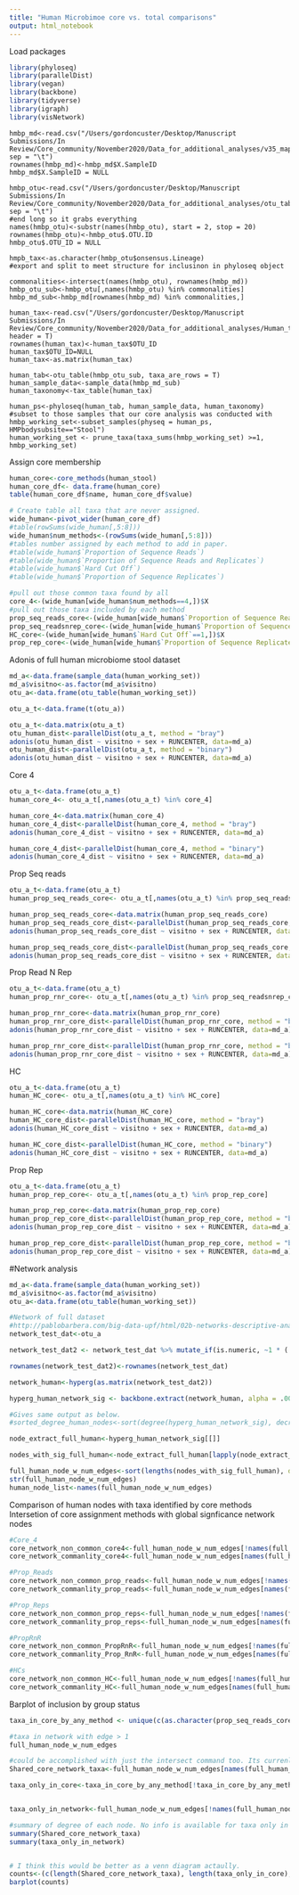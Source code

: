 ```yaml
---
title: "Human Microbimoe core vs. total comparisons"
output: html_notebook
---
```

Load packages
```r
library(phyloseq)
library(parallelDist)
library(vegan)
library(backbone)
library(tidyverse)
library(igraph)
library(visNetwork)
```

```{#r}
hmbp_md<-read.csv("/Users/gordoncuster/Desktop/Manuscript Submissions/In Review/Core_community/November2020/Data_for_additional_analyses/v35_map_uniquebyPSN.txt", sep = "\t")
rownames(hmbp_md)<-hmbp_md$X.SampleID
hmbp_md$X.SampleID = NULL

hmbp_otu<-read.csv("/Users/gordoncuster/Desktop/Manuscript Submissions/In Review/Core_community/November2020/Data_for_additional_analyses/otu_table_psn_v35.txt", sep = "\t")
#end long so it grabs everything
names(hmbp_otu)<-substr(names(hmbp_otu), start = 2, stop = 20)
rownames(hmbp_otu)<-hmbp_otu$.OTU.ID
hmbp_otu$.OTU_ID = NULL

hmpb_tax<-as.character(hmbp_otu$onsensus.Lineage)
#export and split to meet structure for inclusinon in phyloseq object
```

```{#r}
commonalities<-intersect(names(hmbp_otu), rownames(hmbp_md))
hmbp_otu_sub<-hmbp_otu[,names(hmbp_otu) %in% commonalities]
hmbp_md_sub<-hmbp_md[rownames(hmbp_md) %in% commonalities,]

human_tax<-read.csv("/Users/gordoncuster/Desktop/Manuscript Submissions/In Review/Core_community/November2020/Data_for_additional_analyses/Human_taxonomy.csv", header = T)
rownames(human_tax)<-human_tax$OTU_ID
human_tax$OTU_ID=NULL
human_tax<-as.matrix(human_tax)

human_tab<-otu_table(hmbp_otu_sub, taxa_are_rows = T)
human_sample_data<-sample_data(hmbp_md_sub)
human_taxonomy<-tax_table(human_tax)

human_ps<-phyloseq(human_tab, human_sample_data, human_taxonomy)
#subset to those samples that our core analysis was conducted with
hmbp_working_set<-subset_samples(physeq = human_ps, HMPbodysubsite=="Stool")
human_working_set <- prune_taxa(taxa_sums(hmbp_working_set) >=1, hmbp_working_set)
```

Assign core membership
```r
human_core<-core_methods(human_stool)
human_core_df<- data.frame(human_core)
table(human_core_df$name, human_core_df$value)

# Create table all taxa that are never assigned.
wide_human<-pivot_wider(human_core_df)
#table(rowSums(wide_human[,5:8]))
wide_human$num_methods<-(rowSums(wide_human[,5:8]))
#tables number assigned by each method to add in paper. 
#table(wide_human$`Proportion of Sequence Reads`)
#table(wide_human$`Proportion of Sequence Reads and Replicates`)
#table(wide_human$`Hard Cut Off`)
#table(wide_human$`Proportion of Sequence Replicates`)

#pull out those common taxa found by all
core_4<-(wide_human[wide_human$num_methods==4,])$X
#pull out those taxa included by each method
prop_seq_reads_core<-(wide_human[wide_human$`Proportion of Sequence Reads`==1,])$X
prop_seq_readsnrep_core<-(wide_human[wide_human$`Proportion of Sequence Reads and Replicates`==1,])$X
HC_core<-(wide_human[wide_human$`Hard Cut Off`==1,])$X
prop_rep_core<-(wide_human[wide_human$`Proportion of Sequence Replicates`==1,])$X
```

Adonis of full human microbiome stool dataset
```r
md_a<-data.frame(sample_data(human_working_set))
md_a$visitno<-as.factor(md_a$visitno)
otu_a<-data.frame(otu_table(human_working_set))

otu_a_t<-data.frame(t(otu_a))

otu_a_t<-data.matrix(otu_a_t)
otu_human_dist<-parallelDist(otu_a_t, method = "bray")
adonis(otu_human_dist ~ visitno + sex + RUNCENTER, data=md_a)
otu_human_dist<-parallelDist(otu_a_t, method = "binary")
adonis(otu_human_dist ~ visitno + sex + RUNCENTER, data=md_a)
```

Core 4
```r
otu_a_t<-data.frame(otu_a_t)
human_core_4<- otu_a_t[,names(otu_a_t) %in% core_4]

human_core_4<-data.matrix(human_core_4)
human_core_4_dist<-parallelDist(human_core_4, method = "bray")
adonis(human_core_4_dist ~ visitno + sex + RUNCENTER, data=md_a)

human_core_4_dist<-parallelDist(human_core_4, method = "binary")
adonis(human_core_4_dist ~ visitno + sex + RUNCENTER, data=md_a)
```

Prop Seq reads
```r
otu_a_t<-data.frame(otu_a_t)
human_prop_seq_reads_core<- otu_a_t[,names(otu_a_t) %in% prop_seq_reads_core]

human_prop_seq_reads_core<-data.matrix(human_prop_seq_reads_core)
human_prop_seq_reads_core_dist<-parallelDist(human_prop_seq_reads_core, method = "bray")
adonis(human_prop_seq_reads_core_dist ~ visitno + sex + RUNCENTER, data=md_a)

human_prop_seq_reads_core_dist<-parallelDist(human_prop_seq_reads_core, method = "binary")
adonis(human_prop_seq_reads_core_dist ~ visitno + sex + RUNCENTER, data=md_a)
```

Prop Read N Rep
```r
otu_a_t<-data.frame(otu_a_t)
human_prop_rnr_core<- otu_a_t[,names(otu_a_t) %in% prop_seq_readsnrep_core]

human_prop_rnr_core<-data.matrix(human_prop_rnr_core)
human_prop_rnr_core_dist<-parallelDist(human_prop_rnr_core, method = "bray")
adonis(human_prop_rnr_core_dist ~ visitno + sex + RUNCENTER, data=md_a)

human_prop_rnr_core_dist<-parallelDist(human_prop_rnr_core, method = "binary")
adonis(human_prop_rnr_core_dist ~ visitno + sex + RUNCENTER, data=md_a)
```

HC
```r
otu_a_t<-data.frame(otu_a_t)
human_HC_core<- otu_a_t[,names(otu_a_t) %in% HC_core]

human_HC_core<-data.matrix(human_HC_core)
human_HC_core_dist<-parallelDist(human_HC_core, method = "bray")
adonis(human_HC_core_dist ~ visitno + sex + RUNCENTER, data=md_a)

human_HC_core_dist<-parallelDist(human_HC_core, method = "binary")
adonis(human_HC_core_dist ~ visitno + sex + RUNCENTER, data=md_a)
```

Prop Rep
```r
otu_a_t<-data.frame(otu_a_t)
human_prop_rep_core<- otu_a_t[,names(otu_a_t) %in% prop_rep_core]

human_prop_rep_core<-data.matrix(human_prop_rep_core)
human_prop_rep_core_dist<-parallelDist(human_prop_rep_core, method = "bray")
adonis(human_prop_rep_core_dist ~ visitno + sex + RUNCENTER, data=md_a)

human_prop_rep_core_dist<-parallelDist(human_prop_rep_core, method = "binary")
adonis(human_prop_rep_core_dist ~ visitno + sex + RUNCENTER, data=md_a)
```

#Network analysis 
```r
md_a<-data.frame(sample_data(human_working_set))
md_a$visitno<-as.factor(md_a$visitno)
otu_a<-data.frame(otu_table(human_working_set))

#Network of full dataset
#http://pablobarbera.com/big-data-upf/html/02b-networks-descriptive-analysis.html
network_test_dat<-otu_a

network_test_dat2 <- network_test_dat %>% mutate_if(is.numeric, ~1 * (. > 0))

rownames(network_test_dat2)<-rownames(network_test_dat)

network_human<-hyperg(as.matrix(network_test_dat2))

hyperg_human_network_sig <- backbone.extract(network_human, alpha = .0001, class = "igraph", fwer = "bonferroni", narrative = TRUE)

#Gives same output as below.
#sorted_degree_human_nodes<-sort(degree(hyperg_human_network_sig), decreasing = T)

node_extract_full_human<-hyperg_human_network_sig[[]]

nodes_with_sig_full_human<-node_extract_full_human[lapply(node_extract_full_human,length)>0]

full_human_node_w_num_edges<-sort(lengths(nodes_with_sig_full_human), decreasing = T) 
str(full_human_node_w_num_edges)
human_node_list<-names(full_human_node_w_num_edges)
```

Comparison of human nodes with taxa identified by core methods
Intersetion of core assignment methods with global signficance network nodes

```r
#Core_4
core_network_non_common_core4<-full_human_node_w_num_edges[!names(full_human_node_w_num_edges) %in% intersect(core_4, human_node_list)]
core_network_commanlity_core4<-full_human_node_w_num_edges[names(full_human_node_w_num_edges) %in% intersect(core_4, human_node_list)]

#Prop_Reads
core_network_non_common_prop_reads<-full_human_node_w_num_edges[!names(full_human_node_w_num_edges) %in% intersect(prop_seq_reads_core, human_node_list)]
core_network_commanlity_prop_reads<-full_human_node_w_num_edges[names(full_human_node_w_num_edges) %in% intersect(prop_seq_reads_core, human_node_list)]

#Prop_Reps
core_network_non_common_prop_reps<-full_human_node_w_num_edges[!names(full_human_node_w_num_edges) %in% intersect(prop_rep_core, human_node_list)]
core_network_commanlity_prop_reps<-full_human_node_w_num_edges[names(full_human_node_w_num_edges) %in% intersect(prop_rep_core, human_node_list)]

#PropRnR
core_network_non_common_PropRnR<-full_human_node_w_num_edges[!names(full_human_node_w_num_edges) %in% intersect(prop_seq_readsnrep_core, human_node_list)]
core_network_commanlity_Prop_RnR<-full_human_node_w_num_edges[names(full_human_node_w_num_edges) %in% intersect(prop_seq_readsnrep_core, human_node_list)]

#HCs
core_network_non_common_HC<-full_human_node_w_num_edges[!names(full_human_node_w_num_edges) %in% intersect(HC_core, human_node_list)]
core_network_commanlity_HC<-full_human_node_w_num_edges[names(full_human_node_w_num_edges) %in% intersect(HC_core, human_node_list)]
```

Barplot of inclusion by group status
```r
taxa_in_core_by_any_method <- unique(c(as.character(prop_seq_reads_core), as.character(prop_rep_core), as.character(prop_seq_readsnrep_core), as.character(HC_core)))

#taxa in network with edge > 1
full_human_node_w_num_edges

#could be accomplished with just the intersect command too. Its currenlty the long way. 
Shared_core_network_taxa<-full_human_node_w_num_edges[names(full_human_node_w_num_edges) %in% intersect(taxa_in_core_by_any_method, human_node_list)]

taxa_only_in_core<-taxa_in_core_by_any_method[!taxa_in_core_by_any_method %in% names(Shared_core_network_taxa)]


taxa_only_in_network<-full_human_node_w_num_edges[!names(full_human_node_w_num_edges) %in% names(Shared_core_network_taxa)] 

#summary of degree of each node. No info is available for taxa only in the core becasue they werent included in the network. 
summary(Shared_core_network_taxa)
summary(taxa_only_in_network)


# I think this would be better as a venn diagram actaully. 
counts<-(c(length(Shared_core_network_taxa), length(taxa_only_in_core), length(taxa_only_in_network)))
barplot(counts)


```


